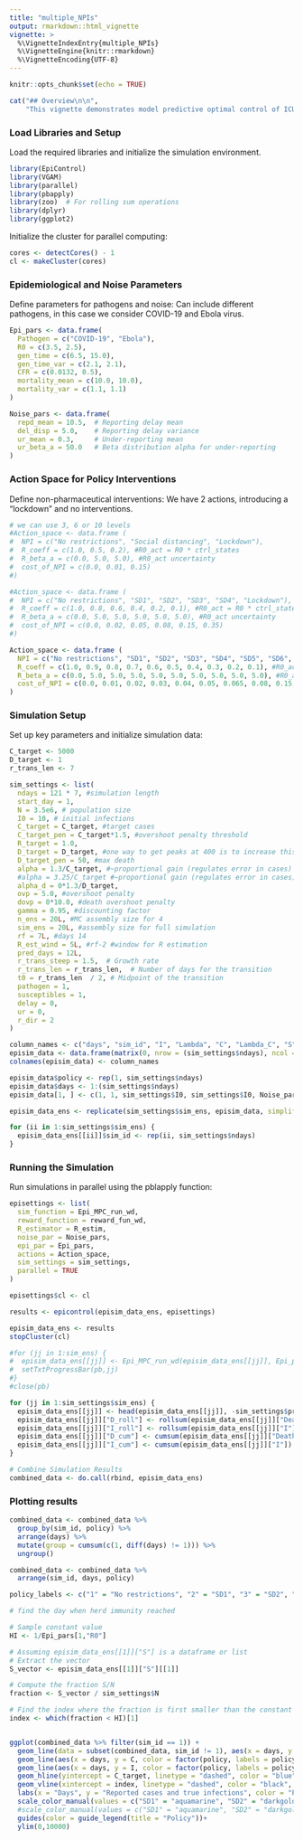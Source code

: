 ```yaml
---
title: "multiple_NPIs"
output: rmarkdown::html_vignette
vignette: >
  %\VignetteIndexEntry{multiple_NPIs}
  %\VignetteEngine{knitr::rmarkdown}
  %\VignetteEncoding{UTF-8}
---
```


```r
knitr::opts_chunk$set(echo = TRUE)
```

```r
cat("## Overview\n\n",
    "This vignette demonstrates model predictive optimal control of ICU cases for COVID-19 \n\n")
```

### Load Libraries and Setup

Load the required libraries and initialize the simulation environment.

```r
library(EpiControl)
library(VGAM)
library(parallel)
library(pbapply)
library(zoo)  # For rolling sum operations
library(dplyr)
library(ggplot2)
```

Initialize the cluster for parallel computing:

```r
cores <- detectCores() - 1
cl <- makeCluster(cores)
```

### Epidemiological and Noise Parameters

Define parameters for pathogens and noise: Can include different pathogens, in this case we consider COVID-19 and Ebola virus.

```r
Epi_pars <- data.frame(
  Pathogen = c("COVID-19", "Ebola"),
  R0 = c(3.5, 2.5),
  gen_time = c(6.5, 15.0),
  gen_time_var = c(2.1, 2.1),
  CFR = c(0.0132, 0.5),
  mortality_mean = c(10.0, 10.0),
  mortality_var = c(1.1, 1.1)
)

Noise_pars <- data.frame(
  repd_mean = 10.5,  # Reporting delay mean
  del_disp = 5.0,    # Reporting delay variance
  ur_mean = 0.3,     # Under-reporting mean
  ur_beta_a = 50.0   # Beta distribution alpha for under-reporting
)
```

### Action Space for Policy Interventions

Define non-pharmaceutical interventions: We have 2 actions, introducing a "lockdown" and no interventions.

```r
# we can use 3, 6 or 10 levels
#Action_space <- data.frame (
#  NPI = c("No restrictions", "Social distancing", "Lockdown"),
#  R_coeff = c(1.0, 0.5, 0.2), #R0_act = R0 * ctrl_states
#  R_beta_a = c(0.0, 5.0, 5.0), #R0_act uncertainty
#  cost_of_NPI = c(0.0, 0.01, 0.15)
#)

#Action_space <- data.frame (
#  NPI = c("No restrictions", "SD1", "SD2", "SD3", "SD4", "Lockdown"),
#  R_coeff = c(1.0, 0.8, 0.6, 0.4, 0.2, 0.1), #R0_act = R0 * ctrl_states
#  R_beta_a = c(0.0, 5.0, 5.0, 5.0, 5.0, 5.0), #R0_act uncertainty
#  cost_of_NPI = c(0.0, 0.02, 0.05, 0.08, 0.15, 0.35)
#)

Action_space <- data.frame (
  NPI = c("No restrictions", "SD1", "SD2", "SD3", "SD4", "SD5", "SD6", "SD7", "SD8", "Lockdown"),
  R_coeff = c(1.0, 0.9, 0.8, 0.7, 0.6, 0.5, 0.4, 0.3, 0.2, 0.1), #R0_act = R0 * ctrl_states
  R_beta_a = c(0.0, 5.0, 5.0, 5.0, 5.0, 5.0, 5.0, 5.0, 5.0, 5.0), #R0_act uncertainty
  cost_of_NPI = c(0.0, 0.01, 0.02, 0.03, 0.04, 0.05, 0.065, 0.08, 0.15, 0.35)
)
```

### Simulation Setup

Set up key parameters and initialize simulation data:

```r
C_target <- 5000
D_target <- 1
r_trans_len <- 7

sim_settings <- list(
  ndays = 121 * 7, #simulation length
  start_day = 1,
  N = 3.5e6, # population size
  I0 = 10, # initial infections
  C_target = C_target, #target cases
  C_target_pen = C_target*1.5, #overshoot penalty threshold
  R_target = 1.0,
  D_target = D_target, #one way to get peaks at 400 is to increase this to 15
  D_target_pen = 50, #max death
  alpha = 1.3/C_target, #~proportional gain (regulates error in cases) covid
  #alpha = 3.25/C_target #~proportional gain (regulates error in cases) ebola
  alpha_d = 0*1.3/D_target,
  ovp = 5.0, #overshoot penalty
  dovp = 0*10.0, #death overshoot penalty
  gamma = 0.95, #discounting factor
  n_ens = 20L, #MC assembly size for 4
  sim_ens = 20L, #assembly size for full simulation
  rf = 7L, #days 14
  R_est_wind = 5L, #rf-2 #window for R estimation
  pred_days = 12L,
  r_trans_steep = 1.5,  # Growth rate
  r_trans_len = r_trans_len,  # Number of days for the transition
  t0 = r_trans_len  / 2, # Midpoint of the transition
  pathogen = 1,
  susceptibles = 1,
  delay = 0,
  ur = 0,
  r_dir = 2
)

column_names <- c("days", "sim_id", "I", "Lambda", "C", "Lambda_C", "S", "Deaths", "Re", "Rew", "Rest", "R0est", "policy", "R_coeff")
episim_data <- data.frame(matrix(0, nrow = (sim_settings$ndays), ncol = length(column_names)))
colnames(episim_data) <- column_names

episim_data$policy <- rep(1, sim_settings$ndays)
episim_data$days <- 1:(sim_settings$ndays)
episim_data[1, ] <- c(1, 1, sim_settings$I0, sim_settings$I0, Noise_pars$ur_mean * sim_settings$I0, Noise_pars$ur_mean * sim_settings$I0, sim_settings$N - sim_settings$I0, 0, Epi_pars[1, "R0"], Epi_pars[1, "R0"], 1, 1, 1, 1)

episim_data_ens <- replicate(sim_settings$sim_ens, episim_data, simplify = FALSE)

for (ii in 1:sim_settings$sim_ens) {
  episim_data_ens[[ii]]$sim_id <- rep(ii, sim_settings$ndays)
}
```

### Running the Simulation

Run simulations in parallel using the pblapply function:

```r

episettings <- list(
  sim_function = Epi_MPC_run_wd,
  reward_function = reward_fun_wd,
  R_estimator = R_estim,
  noise_par = Noise_pars,
  epi_par = Epi_pars,
  actions = Action_space,
  sim_settings = sim_settings,
  parallel = TRUE
)

episettings$cl <- cl

results <- epicontrol(episim_data_ens, episettings)

episim_data_ens <- results
stopCluster(cl)

#for (jj in 1:sim_ens) {
#  episim_data_ens[[jj]] <- Epi_MPC_run_wd(episim_data_ens[[jj]], Epi_pars, Noise_pars, Action_space, pred_days = pred_days, n_ens = n_ens, ndays = nrow(episim_data), R_est_wind = R_est_wind, pathogen = 1, susceptibles = 0, delay = 0, ur = 0, r_dir = 2, N = N)
#  setTxtProgressBar(pb,jj)
#}
#close(pb)

for (jj in 1:sim_settings$sim_ens) {
  episim_data_ens[[jj]] <- head(episim_data_ens[[jj]], -sim_settings$pred_days)
  episim_data_ens[[jj]]["D_roll"] <- rollsum(episim_data_ens[[jj]]["Deaths"], 7, fill = NA)
  episim_data_ens[[jj]]["I_roll"] <- rollsum(episim_data_ens[[jj]]["I"], 7, fill = NA)
  episim_data_ens[[jj]]["D_cum"] <- cumsum(episim_data_ens[[jj]]["Deaths"])
  episim_data_ens[[jj]]["I_cum"] <- cumsum(episim_data_ens[[jj]]["I"])
}

# Combine Simulation Results
combined_data <- do.call(rbind, episim_data_ens)
```

### Plotting results

```r

combined_data <- combined_data %>%
  group_by(sim_id, policy) %>%
  arrange(days) %>%
  mutate(group = cumsum(c(1, diff(days) != 1))) %>%
  ungroup()

combined_data <- combined_data %>%
  arrange(sim_id, days, policy)

policy_labels <- c("1" = "No restrictions", "2" = "SD1", "3" = "SD2", "4" = "SD3", "5" = "SD4", "6" = "SD5", "7" = "SD6", "8" = "SD7")

# find the day when herd immunity reached

# Sample constant value
HI <- 1/Epi_pars[1,"R0"]

# Assuming episim_data_ens[[1]]["S"] is a dataframe or list
# Extract the vector
S_vector <- episim_data_ens[[1]]["S"][[1]]

# Compute the fraction S/N
fraction <- S_vector / sim_settings$N

# Find the index where the fraction is first smaller than the constant
index <- which(fraction < HI)[1]


ggplot(combined_data %>% filter(sim_id == 1)) +
  geom_line(data = subset(combined_data, sim_id != 1), aes(x = days, y = C, color = as.factor(sim_id)), alpha = 0.1) +
  geom_line(aes(x = days, y = C, color = factor(policy, labels = policy_labels), group = 1), alpha = 1.0) +
  geom_line(aes(x = days, y = I, color = factor(policy, labels = policy_labels), group = 1), alpha = 1.0, size=0.25) +
  geom_hline(yintercept = C_target, linetype = "dashed", color = "blue", size=0.25) +
  geom_vline(xintercept = index, linetype = "dashed", color = "black", size=0.25) +
  labs(x = "Days", y = "Reported cases and true infections", color = "Policy") +
  scale_color_manual(values = c("SD1" = "aquamarine", "SD2" = "darkgoldenrod1", "SD3" = "deeppink", "SD4" = "darkorchid1", "SD5" = "purple","SD6" = "red","SD7" = "darkred",  "No restrictions" = "chartreuse3")) +
  #scale_color_manual(values = c("SD1" = "aquamarine", "SD2" = "darkgoldenrod1", "SD3" = "deeppink", "SD4" = "darkorchid1", "SD5" = "purple", "No restrictions" = "chartreuse3")) +
  guides(color = guide_legend(title = "Policy"))+
  ylim(0,10000)
```
